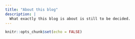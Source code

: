 ```yaml
---
title: "About this blog"
description: |
  What exactly this blog is about is still to be decided.
---
```


```r
knitr::opts_chunk$set(echo = FALSE)
```
